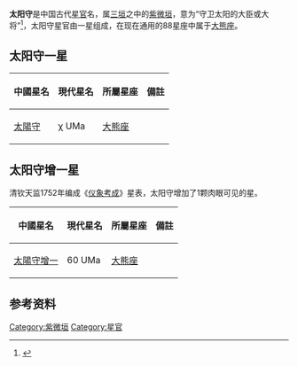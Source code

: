 '''太阳守'''是中国古代[[星官|星官]]名，属[[三垣|三垣]]之中的[[紫微垣|紫微垣]]，意为“守卫太阳的大臣或大将”<ref>{{Cite web |url=http://aeea.nmns.edu.tw/2006/0606/ap060615.html |title=北斗 |accessdate=2011-03-05 |archive-date=2014-11-02 |archive-url=https://web.archive.org/web/20141102063635/http://aeea.nmns.edu.tw/2006/0606/ap060615.html |dead-url=no }}</ref>，太阳守星官由一星组成，在现在通用的88星座中属于[[大熊座|大熊座]]。

==太阳守一星==
{| class="wikitable"  align="center" style="text-align:center; width:100%"
|-
! 中國星名 !! 現代星名 !! 所屬星座 !! 備註
|-
| [[太陽守|太陽守]] || χ UMa || [[大熊座|大熊座]] || 
|}

==太阳守增一星==
清钦天监1752年编成《[[仪象考成|仪象考成]]》星表，太阳守增加了1颗肉眼可见的星。
{| class="wikitable"  align="center" style="text-align:center; width:100%"
|-
! 中國星名 !! 現代星名 !! 所屬星座 !! 備註
|-
| [[太陽守增一|太陽守增一]] || 60 UMa || [[大熊座|大熊座]] ||
|}

==参考资料==
{{reflist}}

{{三垣}}

[[Category:紫微垣|Category:紫微垣]]
[[Category:星官|Category:星官]]